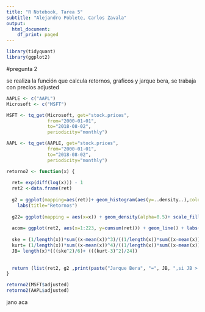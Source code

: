 ```yaml
---
title: "R Notebook, Tarea 5"
subtitle: "Alejandro Poblete, Carlos Zavala"
output:
  html_document:
    df_print: paged
---
```



```r
library(tidyquant)
library(ggplot2)
```
#pregunta 2

se realiza la función que calcula retornos, graficos y jarque bera, se trabaja con precios adjusted

```r
AAPLE <- c("AAPL")
Microsoft <- c("MSFT")

MSFT <- tq_get(Microsoft, get="stock.prices",
               from="2000-01-01",
               to="2018-08-02",
               periodicity="monthly")

AAPL <- tq_get(AAPLE, get="stock.prices",
               from="2000-01-01",
               to="2018-08-02",
               periodicity="monthly")

```


```r

retorno2 <- function(x) {
  
  ret= exp(diff(log(x))) - 1
  ret2 <-data.frame(ret)
  
  g2 = ggplot(mapping=aes(ret))+ geom_histogram(aes(y=..density..),color='red',bins=50, alpha=0.5)+scale_fill_tq()+
    labs(title="Retornos")
  
  g22= ggplot(mapping = aes(x=x)) + geom_density(alpha=0.5)+ scale_fill_tq() + labs(title="Retornos densidad")
  
  acom= ggplot(ret2, aes(x=1:223, y=cumsum(ret))) + geom_line() + labs(title="Retornos acomulados") + ylab("retorno acomulado") + xlab("")
  
  ske = (1/length(x))*sum((x-mean(x))^3)/((1/length(x))*sum((x-mean(x))^2))^(3/2)
  kurt= (1/length(x))*sum((x-mean(x))^4)/((1/length(x))*sum((x-mean(x))^2))^(2)
  JB= length(x)*(((ske^2)/6)+ (((kurt-3)^2)/24))
  
  
  return (list(ret2, g2 ,print(paste("Jarque Bera", "=", JB, ",si JB > valor critico", ",Rechazo H0")),acom, g22))
}

```

```r
retorno2(MSFT$adjusted)
retorno2(AAPL$adjusted)

```
jano aca

